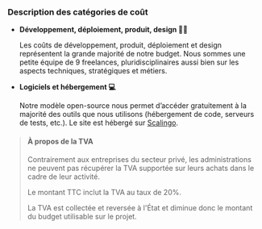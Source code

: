### Description des catégories de coût

- **Développement, déploiement, produit, design 👨‍💻**

  Les coûts de développement, produit, déploiement et design représentent la grande majorité de notre budget.
  Nous sommes une petite équipe de 9 freelances, pluridisciplinaires aussi bien
  sur les aspects techniques, stratégiques et métiers.

- **Logiciels et hébergement 💻**

  Notre modèle open-source nous permet d’accéder gratuitement à la majorité des
  outils que nous utilisons (hébergement de code, serveurs de tests, etc.). Le
  site est hébergé sur [Scalingo](https://scalingo.com/).

> #### À propos de la TVA
>
> Contrairement aux entreprises du secteur privé, les administrations ne peuvent
> pas récupérer la TVA supportée sur leurs achats dans le cadre de leur
> activité.
>
> Le montant TTC inclut la TVA au taux de 20%.
>
> La TVA est collectée et reversée à l'État et diminue donc le montant du budget
> utilisable sur le projet.

